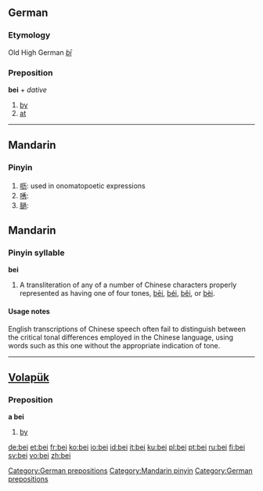 ==German==
===Etymology===
Old High German ''[[bī]]''
===Preposition===
'''bei''' + ''dative''

# [[by]]
# [[at]]

[[Category:German prepositions]]

----

==Mandarin==
===Pinyin===
{{cmn-alt-pinyin|bei|bei0|bei5}}

# [[呖]]: used in onomatopoetic expressions
# [[唀]]: 
# [[膼]]: 

{{see|bēi|béi|běi|bèi}}
==Mandarin==
===Pinyin syllable===
'''bei'''
# A transliteration of any of a number of Chinese characters properly represented as having one of four tones, [[bēi]], [[béi]], [[běi]], or [[bèi]].

====Usage notes====
English transcriptions of Chinese speech often fail to distinguish between the critical tonal differences employed in the Chinese language, using words such as this one without the appropriate indication of tone.

[[Category:Mandarin pinyin]]
----

==[[Volapük]]==
===Preposition===
'''a bei'''
# [[by]]

[[Category:German prepositions]]

[[de:bei]]
[[et:bei]]
[[fr:bei]]
[[ko:bei]]
[[io:bei]]
[[id:bei]]
[[it:bei]]
[[ku:bei]]
[[pl:bei]]
[[pt:bei]]
[[ru:bei]]
[[fi:bei]]
[[sv:bei]]
[[vo:bei]]
[[zh:bei]]